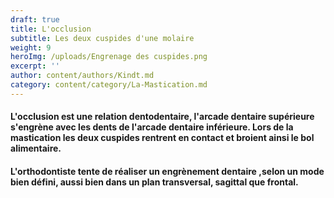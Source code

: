 ```yaml
---
draft: true
title: L'occlusion
subtitle: Les deux cuspides d'une molaire
weight: 9
heroImg: /uploads/Engrenage des cuspides.png
excerpt: ''
author: content/authors/Kindt.md
category: content/category/La-Mastication.md
---
```


#### L'occlusion est une relation dentodentaire,  l'arcade dentaire supérieure s'engrène avec les dents de l'arcade dentaire inférieure. Lors de la mastication les deux cuspides rentrent en contact et broient ainsi le bol alimentaire.

#### L'orthodontiste tente de réaliser un engrènement dentaire ,selon un mode bien défini, aussi bien dans un plan transversal, sagittal que frontal.
